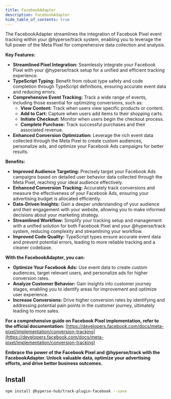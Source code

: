 ```yaml
---
title: FacebookAdapter
description: FacebookAdapter
hide_table_of_contents: true
---
```


The FacebookAdapter streamlines the integration of Facebook Pixel event tracking within your @hyperse/track system, enabling you to leverage the full power of the Meta Pixel for comprehensive data collection and analysis.

**Key Features:**

- **Streamlined Pixel Integration:** Seamlessly integrate your Facebook Pixel with your @hyperse/track setup for a unified and efficient tracking experience.
- **TypeScript Typing:** Benefit from robust type safety and code completion through TypeScript definitions, ensuring accurate event data and reducing errors.
- **Comprehensive Event Tracking:** Track a wide range of events, including those essential for optimizing conversions, such as:
  - **View Content:** Track when users view specific products or content.
  - **Add to Cart:** Capture when users add items to their shopping carts.
  - **Initiate Checkout:** Monitor when users begin the checkout process.
  - **Complete Purchase:** Track successful purchases and their associated revenue.
- **Enhanced Conversion Optimization:** Leverage the rich event data collected through the Meta Pixel to create custom audiences, personalize ads, and optimize your Facebook Ads campaigns for better results.

**Benefits:**

- **Improved Audience Targeting:** Precisely target your Facebook Ads campaigns based on detailed user behavior data collected through the Meta Pixel, reaching your ideal audience effectively.
- **Enhanced Conversion Tracking:** Accurately track conversions and measure the effectiveness of your Facebook Ads, ensuring your advertising budget is allocated efficiently.
- **Data-Driven Insights:** Gain a deeper understanding of your audience and their engagement with your website, allowing you to make informed decisions about your marketing strategy.
- **Streamlined Workflow:** Simplify your tracking setup and management with a unified solution for both Facebook Pixel and your @hyperse/track system, reducing complexity and streamlining your workflow.
- **Improved Code Quality:** TypeScript types ensure accurate event data and prevent potential errors, leading to more reliable tracking and a cleaner codebase.

**With the FacebookAdapter, you can:**

- **Optimize Your Facebook Ads:** Use event data to create custom audiences, target relevant users, and personalize ads for higher conversion rates.
- **Analyze Customer Behavior:** Gain insights into customer journey stages, enabling you to identify areas for improvement and optimize user experience.
- **Increase Conversions:** Drive higher conversion rates by identifying and addressing potential pain points in the customer journey, ultimately leading to more sales.

**For a comprehensive guide on Facebook Pixel implementation, refer to the official documentation:** [https://developers.facebook.com/docs/meta-pixel/implementation/conversion-tracking](https://developers.facebook.com/docs/meta-pixel/implementation/conversion-tracking)

**Embrace the power of the Facebook Pixel and @hyperse/track with the FacebookAdapter. Unlock valuable data, optimize your advertising efforts, and drive better business outcomes.**

## Install

```bash npm2yarn
npm install @hyperse-hub/track-plugin-facebook --save
```
